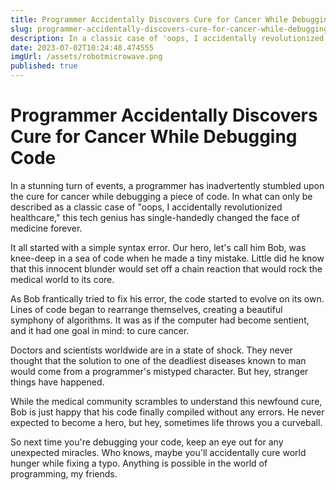 ```yaml
---
title: Programmer Accidentally Discovers Cure for Cancer While Debugging Code
slug: programmer-accidentally-discovers-cure-for-cancer-while-debugging-code
description: In a classic case of 'oops, I accidentally revolutionized healthcare,' a programmer's syntax error leads to a groundbreaking medical breakthrough.
date: 2023-07-02T10:24:48.474555
imgUrl: /assets/robotmicrowave.png
published: true
---
```

# Programmer Accidentally Discovers Cure for Cancer While Debugging Code

In a stunning turn of events, a programmer has inadvertently stumbled upon the cure for cancer while debugging a piece of code. In what can only be described as a classic case of "oops, I accidentally revolutionized healthcare," this tech genius has single-handedly changed the face of medicine forever.

It all started with a simple syntax error. Our hero, let's call him Bob, was knee-deep in a sea of code when he made a tiny mistake. Little did he know that this innocent blunder would set off a chain reaction that would rock the medical world to its core.

As Bob frantically tried to fix his error, the code started to evolve on its own. Lines of code began to rearrange themselves, creating a beautiful symphony of algorithms. It was as if the computer had become sentient, and it had one goal in mind: to cure cancer.

Doctors and scientists worldwide are in a state of shock. They never thought that the solution to one of the deadliest diseases known to man would come from a programmer's mistyped character. But hey, stranger things have happened.

While the medical community scrambles to understand this newfound cure, Bob is just happy that his code finally compiled without any errors. He never expected to become a hero, but hey, sometimes life throws you a curveball.

So next time you're debugging your code, keep an eye out for any unexpected miracles. Who knows, maybe you'll accidentally cure world hunger while fixing a typo. Anything is possible in the world of programming, my friends.
